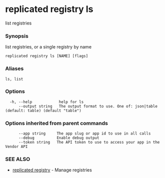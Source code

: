 # replicated registry ls

list registries

### Synopsis

list registries, or a single registry by name

```
replicated registry ls [NAME] [flags]
```

### Aliases

```
ls, list
```

### Options

```
  -h, --help            help for ls
      --output string   The output format to use. One of: json|table (default: table) (default "table")
```

### Options inherited from parent commands

```
      --app string     The app slug or app id to use in all calls
      --debug          Enable debug output
      --token string   The API token to use to access your app in the Vendor API
```

### SEE ALSO

* [replicated registry](replicated-cli-registry)	 - Manage registries


